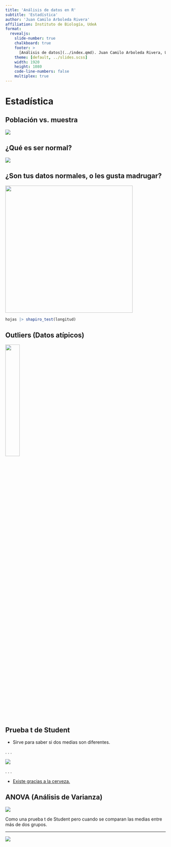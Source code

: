 ```yaml
---
title: 'Análisis de datos en R'
subtitle: 'Estadística'
author: 'Juan Camilo Arboleda Rivera'
affiliation: Instituto de Biología, UdeA
format:
  revealjs:
    slide-number: true
    chalkboard: true
    footer: >
      [Análisis de datos](../index.qmd). Juan Camilo Arboleda Rivera, UdeA, 2024.
    theme: [default, ../slides.scss]
    width: 1920
    height: 1080
    code-line-numbers: false
    multiplex: true
---
```


# Estadística

## Población vs. muestra

![](https://gitlab.com/Nesper94/diapositivas-genetica/-/raw/main/unidad-3/u3-2-gen%C3%A9tica-mendeliana/imgs/poblaci%C3%B3n-vs-muestra.jpg?ref_type=heads){fig-align="center"}

## ¿Qué es ser normal?

![](https://miro.medium.com/v2/resize:fit:550/1*62UHx2o44DhHUhSua5q6jQ.jpeg){fig-align="center"}

## ¿Son tus datos normales, o les gusta madrugar?

![](https://encrypted-tbn0.gstatic.com/images?q=tbn:ANd9GcSwmwDD2jhdMEbqBKLeNx_iOjE-OPjTwqT7Vg&s){width=400 fig-align="center"}

```R
hojas |> shapiro_test(longitud)
```

## Outliers (Datos atípicos)

![](https://i.pinimg.com/originals/17/e6/a0/17e6a012beb92be590a2b9f0c96c201c.jpg){fig-align="center" width=30%}

## Prueba t de Student

- Sirve para saber si dos medias son diferentes.

. . .

![](https://upload.wikimedia.org/wikipedia/commons/thumb/4/4f/Socken_farbig.jpeg/566px-Socken_farbig.jpeg)

. . .

- [Existe gracias a la cerveza.](https://vivaelsoftwarelibre.com/por-que-se-llama-t-de-student/)

## ANOVA (Análisis de Varianza)

![](https://r.qcbs.ca/workshop04/book-en/book-en_files/figure-html/unnamed-chunk-44-1.png)

Como una prueba t de Student pero cuando se comparan las medias entre más de
dos grupos.

---

![](https://datatab.es/assets/tutorial/anova/an%C3%A1lisis_de_varianza.png)
